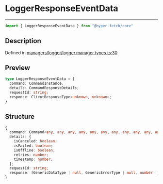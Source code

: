 

# LoggerResponseEventData

<div class="api-docs__separator" data-reactroot="">

---

</div><div class="api-docs__import" data-reactroot="">

```ts
import { LoggerResponseEventData } from "@hyper-fetch/core"
```

</div><div class="api-docs__section">

## Description

</div><div class="api-docs__description"><span class="api-docs__do-not-parse">



</span></div><p class="api-docs__definition">

Defined in [managers/logger/logger.manager.types.ts:30](https://github.com/BetterTyped/hyper-fetch/blob/aff5c35a/packages/core/src/managers/logger/logger.manager.types.ts#L30)

</p><div class="api-docs__section">

## Preview

</div><div class="api-docs__preview type">

```ts
type LoggerResponseEventData = {
  command: CommandInstance; 
  details: CommandResponseDetails; 
  requestId: string; 
  response: ClientResponseType<unknown, unknown>; 
}
```

</div><div class="api-docs__section">

## Structure

</div><div class="api-docs__returns">

```ts
{
  command: Command<any, any, any, any, any, any, any, any, any, any, any>;
  details: {
    isCanceled: boolean;
    isFailed: boolean;
    isOffline: boolean;
    retries: number;
    timestamp: number;
  };
  requestId: string;
  response: [GenericDataType | null, GenericErrorType | null, number | null];
}
```

</div>